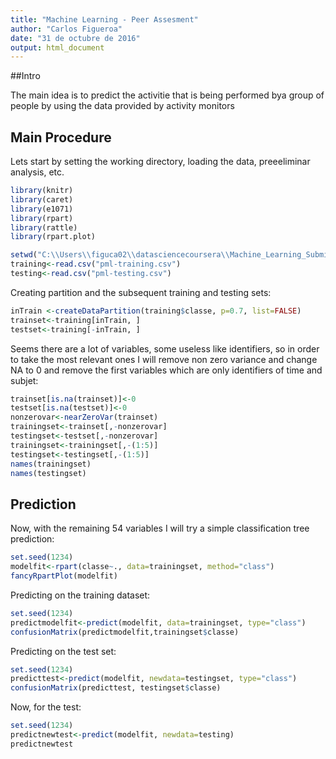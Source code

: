 ```yaml
---
title: "Machine Learning - Peer Assesment"
author: "Carlos Figueroa"
date: "31 de octubre de 2016"
output: html_document
---
```

  
##Intro
  
The main idea is to predict the activitie that is being performed bya  group of people by using the data provided by activity monitors

## Main Procedure

Lets start by setting the working directory, loading the data, preeeliminar analysis, etc.

```r
library(knitr)
library(caret)
library(e1071)
library(rpart)
library(rattle)
library(rpart.plot)
```

```r
setwd("C:\\Users\\figuca02\\datasciencecoursera\\Machine_Learning_Submission")
training<-read.csv("pml-training.csv")
testing<-read.csv("pml-testing.csv")
```

Creating partition and the subsequent training and testing sets:
  
```r
inTrain <-createDataPartition(training$classe, p=0.7, list=FALSE)
trainset<-training[inTrain, ]
testset<-training[-inTrain, ]
```

Seems there are a lot of variables, some useless like identifiers, so in order to take the most relevant ones I will remove non zero variance and change NA to 0 and remove the first variables which are only identifiers of time and subjet:
  
```r
trainset[is.na(trainset)]<-0
testset[is.na(testset)]<-0
nonzerovar<-nearZeroVar(trainset)
trainingset<-trainset[,-nonzerovar]
testingset<-testset[,-nonzerovar]
trainingset<-trainingset[,-(1:5)]
testingset<-testingset[,-(1:5)]
names(trainingset)
names(testingset)
```


## Prediction

Now, with the remaining 54 variables I will try a simple classification tree prediction:
  
```r
set.seed(1234)
modelfit<-rpart(classe~., data=trainingset, method="class")
fancyRpartPlot(modelfit)
```


Predicting on the training dataset:
  
```r
set.seed(1234)
predictmodelfit<-predict(modelfit, data=trainingset, type="class")
confusionMatrix(predictmodelfit,trainingset$classe)
```


Predicting on the test set:
  
```r
set.seed(1234)
predicttest<-predict(modelfit, newdata=testingset, type="class")
confusionMatrix(predicttest, testingset$classe)
```


Now, for the test:
  
```r
set.seed(1234)
predictnewtest<-predict(modelfit, newdata=testing)
predictnewtest
```
